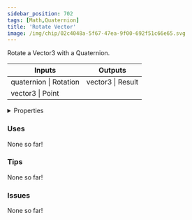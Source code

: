 ```yaml
---
sidebar_position: 702
tags: [Math,Quaternion]
title: 'Rotate Vector'
image: /img/chip/02c4048a-5f67-47ea-9f00-692f51c66e65.svg
---
```


Rotate a Vector3 with a Quaternion.



<IChip uuid="02c4048a-5f67-47ea-9f00-692f51c66e65"/>

<table><thead><tr><th>Inputs</th><th>Outputs</th></tr></thead><tbody><tr><td>quaternion | Rotation</td><td>vector3 | Result</td></tr><tr><td>vector3 | Point</td><td /></tr></tbody></table>

<details>
  <summary>Properties</summary>
  <div>
    <div>
    <table>
      <tbody>
        <tr>
          <td>Is beta required?</td>
          <td>No</td>
        </tr>
        <tr>
          <td>Is chip a trolling risk?</td>
          <td>No</td>
        </tr>
        <tr>
          <td>Is chip a role assignment risk?</td>
          <td>No</td>
        </tr>
        <tr>
          <td>Chip UUID</td>
          <td>02c4048a-5f67-47ea-9f00-692f51c66e65</td>
        </tr>
        <tr>
          <td>Room availability</td>
          <td>Available everywhere</td>
        </tr>
      </tbody>
    </table>
    </div>
  </div>
</details>

### Uses

None so far!

### Tips

None so far!

### Issues

None so far!